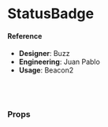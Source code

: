 
<Meta title="Components/Badges/StatusBadge" component={StatusBadge} />

# StatusBadge

<Preview>
  <Story name="default">
    <div>
      <StatusBadge
        count={number('count', 5)}
        status={select(
          'Status',
          {
            online: 'online',
            offline: 'offline',
            busy: 'busy',
            new: 'new',
            active: 'active',
            inactive: 'inactive',
          },
          'online'
        )}
      />
    </div>
  </Story>
</Preview>

#### Reference

- **Designer**: Buzz
- **Engineering**: Juan Pablo
- **Usage**: Beacon2

<br />
<br />

### Props

<Props of={StatusBadge} />
